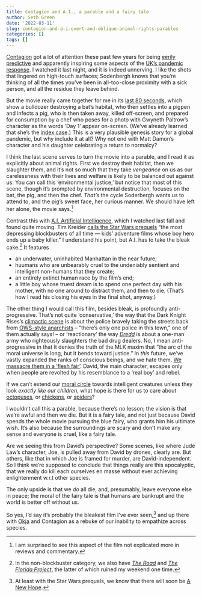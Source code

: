 ```yaml
---
title: Contagion and A.I., a parable and a fairy tale
author: Seth Green
date: '2022-03-11'
slug: contagion-and-a-i-overt-and-oblique-animal-rights-parables
categories: []
tags: []
---
```


[Contagion](https://www.imdb.com/title/tt1598778/) got a lot of attention these past few years for being [eerily predictive](https://variety.com/2020/film/columns/contagion-the-movie-that-predicted-our-pandemic-1234590420/) and apparently inspiring some aspects of the [UK's  pandemic response](https://www.theguardian.com/film/filmblog/2021/feb/04/contagion-film-matt-hancock-covid-vaccine-policy-hollywood). I watched it last night, and it is indeed unnerving. I like the shots that lingered on high-touch surfaces; Sodenbergh knows that you're thinking of all the times you've been in all-too-close proximity with a sick person, and all the residue they leave behind.

But the movie really came together for me in its [last 80 seconds](https://www.youtube.com/watch?v=BwJvtbmlriA), which show a bulldozer destroying a bat's habitat, who then settles into a pigpen and infects a pig, who is then taken away, killed off-screen, and prepared for consumption by a chef who poses for a photo with Gwyneth Paltrow's character as the words 'Day 1' appear on-screen. (We've already learned that she's the [index case](https://en.wikipedia.org/wiki/Index_case).) This is a very plausible genesis story for a global pandemic, but why include it at all? Why not end with Matt Damon's character and his daughter celebrating a return to normalcy? 

I think the last scene serves to turn the movie into a parable, and I read it as explicitly about animal rights. First we destroy their habitat, then we slaughter them, and it's not so much that they take *vengeance* on us as our carelessness with their lives and welfare is likely to be balanced out against us. You can call this 'environmental justice,' but notice that most of this scene, though it's prompted by environmental destruction, focuses on the bat, the pig, and then the chef. _That's_ the cycle Soderbergh wants us to attend to, and the pig's sweet face, her curious manner. We should have left her alone, the movie says.^[I am surprised to see this aspect of the film not explicated more in reviews and commentary.]

Contrast this with [A.I. Artificial Intelligence](https://en.wikipedia.org/wiki/A.I._Artificial_Intelligence), which I watched last fall and found quite moving. Tim Kreider [calls the Star Wars prequels](https://www.nytimes.com/2019/12/20/opinion/star-wars-movie.html) "the most depressing blockbusters of all time — kids’ adventure films whose boy hero ends up a baby killer." I understand his point, but A.I. has to take the bleak cake.^[In the non-blockbuster category, we also have [_The Road_](https://www.imdb.com/title/tt0898367/) and [_The Florida Project_](https://www.imdb.com/title/tt5649144/?ref_=nv_sr_srsg_0), the latter of which ruined my weekend one time.] It features

* an underwater, uninhabited Manhattan in the near future;
* huumans who are  unbearably cruel to the undeniably sentient and intelligent non-humans that they create;
* an entirely extinct human race by the film's end;
* a little boy whose truest dream is to spend one perfect day with his mother, with no one around to distract them, and then to die. (That's how I read his closing his eyes in the final shot, anyway.)

The other thing I would call this film, besides bleak, is profoundly anti-progressive. That's not quite 'conservative,' the way that the Dark Knight Rises's [climactic scene](https://www.youtube.com/watch?v=gCEo7SCvYH4) is about the police bravely taking the streets back from [OWS-style anarchists](http://www.mtv.com/news/1690715/dark-knight-rises-occupy-wall-street/) -- "there's only one police in this town," one of them actually says! -- or 'reactionary' the way [_Dredd_](https://web.archive.org/web/20120906080612/http://whatculture.com/film/alex-garland-interview-dredd-3d-slo-mo-sequel-ideas-more.php) is about a one-man army who righteously slaughters the bad drug dealers. No, I mean anti-progressive in that it denies the truth of the MLK maxim that "the arc of the moral universe is long, but it bends toward justice." In _this_ future, we've vastly expanded the ranks of conscious beings, and we hate them. [We massacre them in a 'flesh fair'](https://www.youtube.com/watch?v=ZMbAmqD_tn0). David, the main character, escapes only when people are revolted by his resemblance to a 'real boy' and rebel. 

If we can't extend our [moral circle](https://www.vox.com/future-perfect/2019/4/4/18285986/robot-animal-nature-expanding-moral-circle-peter-singer) towards intelligent creatures unless they look _exactly like our children_, what hope is there for us to care about [octopuses](https://www.nytimes.com/2018/11/30/science/animal-intelligence-octopus-cephalopods.html), or [chickens](https://www.nytimes.com/2022/02/10/opinion/factory-farming-chicken.html), or [spiders](https://knowablemagazine.org/article/mind/2021/are-spiders-intelligent)? 

I wouldn't call this a parable, because there's no lesson; the vision is that we're awful and then we die. But it is a fairy tale, and not just because David spends the whole movie pursuing the blue fairy, who grants him his ultimate wish. It's also because the surroundings are scary and don't make any sense and everyone is cruel, like a fairy tale.

Are we seeing this from David's perspective? Some scenes, like where Jude Law's character, Joe, is pulled away from David by drones, clearly are. But others, like that in which Joe is framed for murder, are David-independent. So I think we're supposed to conclude that things really are this apocalyptic, that we really do kill each ourselves en masse without ever achieving enlightenment w.r.t other species.

The only upside is that we _do_ all die, and, presumably, leave everyone else in peace; the moral of the fairy tale is that humans are bankrupt and the world is better off without us.

So yes, I'd say it's probably the bleakest film I've ever seen,^[At least with the Star Wars prequels, we know that there will soon be [A New Hope](https://en.wikipedia.org/wiki/Star_Wars_(film)).] and up there with [Okja](https://en.wikipedia.org/wiki/Okja) and Contagion as a rebuke of our inability to empathize across species.